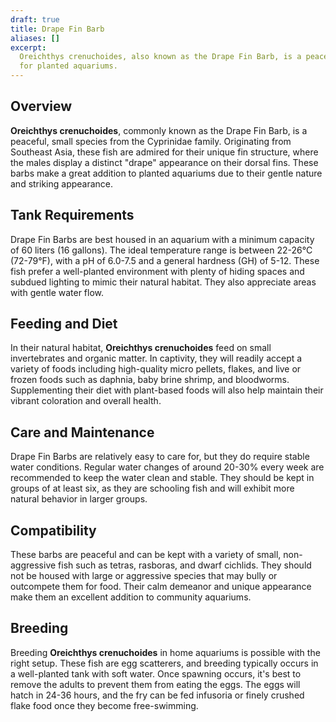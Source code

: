 ```yaml
---
draft: true
title: Drape Fin Barb
aliases: []
excerpt:
  Oreichthys crenuchoides, also known as the Drape Fin Barb, is a peaceful, small species that makes an excellent choice
  for planted aquariums.
---
```


## Overview

**Oreichthys crenuchoides**, commonly known as the Drape Fin Barb, is a peaceful, small species from the Cyprinidae
family. Originating from Southeast Asia, these fish are admired for their unique fin structure, where the males display
a distinct "drape" appearance on their dorsal fins. These barbs make a great addition to planted aquariums due to their
gentle nature and striking appearance.

## Tank Requirements

Drape Fin Barbs are best housed in an aquarium with a minimum capacity of 60 liters (16 gallons). The ideal temperature
range is between 22-26°C (72-79°F), with a pH of 6.0-7.5 and a general hardness (GH) of 5-12. These fish prefer a
well-planted environment with plenty of hiding spaces and subdued lighting to mimic their natural habitat. They also
appreciate areas with gentle water flow.

## Feeding and Diet

In their natural habitat, **Oreichthys crenuchoides** feed on small invertebrates and organic matter. In captivity, they
will readily accept a variety of foods including high-quality micro pellets, flakes, and live or frozen foods such as
daphnia, baby brine shrimp, and bloodworms. Supplementing their diet with plant-based foods will also help maintain
their vibrant coloration and overall health.

## Care and Maintenance

Drape Fin Barbs are relatively easy to care for, but they do require stable water conditions. Regular water changes of
around 20-30% every week are recommended to keep the water clean and stable. They should be kept in groups of at least
six, as they are schooling fish and will exhibit more natural behavior in larger groups.

## Compatibility

These barbs are peaceful and can be kept with a variety of small, non-aggressive fish such as tetras, rasboras, and
dwarf cichlids. They should not be housed with large or aggressive species that may bully or outcompete them for food.
Their calm demeanor and unique appearance make them an excellent addition to community aquariums.

## Breeding

Breeding **Oreichthys crenuchoides** in home aquariums is possible with the right setup. These fish are egg scatterers,
and breeding typically occurs in a well-planted tank with soft water. Once spawning occurs, it's best to remove the
adults to prevent them from eating the eggs. The eggs will hatch in 24-36 hours, and the fry can be fed infusoria or
finely crushed flake food once they become free-swimming.
